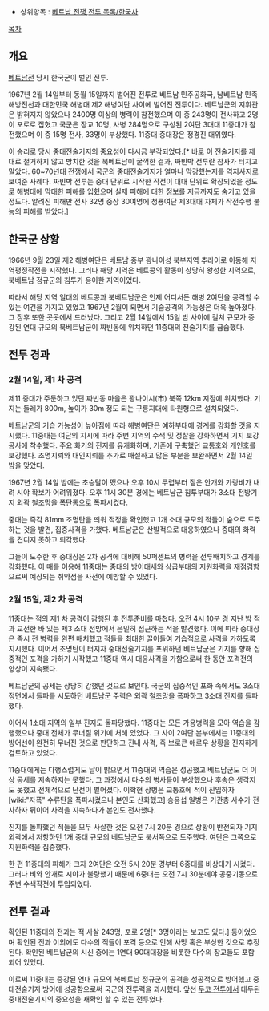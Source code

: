 * 상위항목 : [[베트남 전쟁]],[[전투 목록/한국사]]

[[목차]]
== 개요 ==
[[베트남전]] 당시 한국군이 벌인 전투.

1967년 2월 14일부터 동월 15일까지 벌어진 전투로 베트남 민주공화국, 남베트남 민족해방전선과 대한민국 해병대 제2 해병여단 사이에 벌어진 전투이다. 베트남군의 지휘관은 밝혀지지 않았으나 2400명 이상의 병력이 참전했으며 이 중 243명이 전사하고 2명이 포로로 잡혔고 국군은 장교 10명, 사병 284명으로 구성된 2여단 3대대 11중대가 참전했으며 이 중 15명 전사, 33명이 부상했다. 11중대 중대장은 정경진 대위였다.

이 승리로 당시 중대전술기지의 중요성이 다시금 부각되었다.[* 바로 이 전술기지를 제대로 철거하지 않고 방치한 것을 북베트남이 꿀꺽한 결과, 짜빈박 전투란 참사가 터지고 말았다. 60~70년대 전쟁에서 국군의 중대전술기지가 얼마나 막강했는지를 역지사지로 보여준 사례다. 짜빈박 전투는 중대 단위로 시작한 작전이 대대 단위로 확장되었을 정도로 해병대에 막대한 피해를 입혔으며 실제 피해에 대한 정보를 지금까지도 숨기고 있을 정도다. 알려진 피해만 전사 32명 중상 30여명에 청룡여단 제3대대 자체가 작전수행 불능의 피해를 받았다.]

== 한국군 상황 ==
1966년 9월 23일 제2 해병여단은 베트남 중부 꽝나이성 북부지역 추라이로 이동해 지역평정작전을 시작했다. 그러나 해당 지역은 베트콩의 활동이 상당히 왕성한 지역으로, 북베트남 정규군의 침투가 용이한 지역이었다. 

따라서 해당 지역 일대의 베트콩과 북베트남군은 언제 어디서든 해병 2여단을 공격할 수 있는 여건을 가지고 있었고 1967년 2월이 되면서 기습공격의 가능성은 더욱 높아졌다. 그 징후 또한 곳곳에서 드러났다. 그리고 2월 14일에서 15일 밤 사이에 걸쳐 규모가 증강된 연대 규모의 북베트남군이 짜빈동에 위치하던 11중대의 전술기지를 급습했다.

== 전투 경과 ==
=== 2월 14일, 제1 차 공격 ===
제11 중대가 주둔하고 있던 짜빈동 마을은 꽝나이시(市) 북쪽 12km 지점에 위치했다. 기지는 둘레가 800m, 높이가 30m 정도 되는 구릉지대에 타원형으로 설치되었다. 

베트남군의 기습 가능성이 높아짐에 따라 해병여단은 예하부대에 경계를 강화할 것을 지시했다. 11중대는 여단의 지시에 따라 주변 지역의 수색 및 정찰을 강화하면서 기지 보강 공사에 착수했다. 주요 화기의 진지를 유개화하며, 기존에 구축했던 교통호와 개인호를 보강했다. 조명지뢰와 대인지뢰를 추가로 매설하고 많은 부분을 보완하면서 2월 14일 밤을 맞았다.

1967년 2월 14일 밤에는 초승달이 떴으나 오후 10시 무렵부터 짙은 안개와 가랑비가 내려 시야 확보가 어려워졌다. 오후 11시 30분 경에는 베트남군 침투부대가 3소대 전방기지 외곽 철조망을 폭탄통으로 폭파시켰다.

중대는 즉각 81mm 조명탄을 띄워 적정을 확인했고 1개 소대 규모의 적들이 숲으로 도주하는 것을 발견, 집중사격을 가했다. 베트남군은 산발적으로 대응하였으나 중대의 화력을 견디지 못하고 퇴각했다.

그들이 도주한 후 중대장은 2차 공격에 대비해 50퍼센트의 병력을 전투배치하고 경계를 강화했다. 이 때를 이용해 11중대는 중대의 방어태세와 상급부대의 지원화력을 재점검함으로써 예상되는 취약점을 사전에 예방할 수 있었다.

=== 2월 15일, 제2 차 공격 ===
11중대는 적의 제1 차 공격이 감행된 후 전투준비를 마쳤다. 오전 4시 10분 경 지난 밤 적과 교전한 바 있는 제3 소대 전방에서 은밀히 접근하는 적을 발견했다. 이에 따라 중대장은 즉시 전 병력을 완편 배치했고 적들을 최대한 끌어들여 기습적으로 사격을 가하도록 지시했다. 이어서 조명탄이 터지자 중대전술기지를 포위하던 베트남군은 기지를 향해 집중적인 포격을 가하기 시작했고 11중대 역시 대응사격을 가함으로써 한 동안 포격전의 양상이 지속됐다.

베트남군의 공세는 상당히 강했던 것으로 보인다. 국군의 집중적인 포화 속에서도 3소대 정면에서 돌파를 시도하던 베트남군 주력은 외곽 철조망을 폭파하고 3소대 진지를 돌파했다.

이어서 1소대 지역의 일부 진지도 돌파당했다. 11중대는 모든 가용병력을 모아 역습을 감행했으나 중대 전체가 무너질 위기에 처해 있었다. 그 사이 2여단 본부에서는 11중대의 방어선이 완전히 무너진 것으로 판단하고 진내 사격, 즉 브로큰 애로우 상황을 진지하게 검토하고 있었다. 

11중대에게는 다행스럽게도 날이 밝으면서 11중대의 역습은 성공했고 베트남군도 더 이상 공세를 지속하지는 못했다. 그 과정에서 다수의 병사들이 부상했으나 후송은 생각지도 못했고 전체적으로 난전이 벌어졌다. 이학현 상병은 교통호에 적이 진입하자 [wiki:"자폭" 수류탄을 폭파시켰으나 본인도 산화했고] 송용섭 일병은 기관총 사수가 전사하자 뒤이어 사격을 지속하다가 본인도 전사했다. 

진지를 돌파했던 적들을 모두 사살한 것은 오전 7시 20분 경으로 상황이 반전되자 기지 외곽에서 저항하던 1개 중대 규모의 베트남군도 북서쪽으로 도주했다. 여단은 그쪽으로 지원화력을 집중했다. 

한 편 11중대의 피해가 크자 2여단은 오전 5시 20분 경부터 6중대를 비상대기 시켰다. 그러나 비와 안개로 시야가 불량했기 때문에 6중대는 오전 7시 30분에야 공중기동으로 주변 수색작전에 투입되었다.

== 전투 결과 ==
확인된 11중대의 전과는 적 사살 243명, 포로 2명[* 3명이라는 보고도 있다.] 등이었으며 확인된 전과 이외에도 다수의 적들이 포격 등으로 인해 사망 혹은 부상한 것으로 추정된다. 확인된 베트남군의 시신 중에는 1연대 90대대장을 비롯한 다수의 장교들도 포함되어 있었다.

이로써 11중대는 증강된 연대 규모의 북베트남 정규군의 공격을 성공적으로 방어했고 중대전술기지 방어에 성공함으로써 국군의 전투력을 과시했다. 앞선 [[두코 전투]]에서 대두된 중대전술기지의 중요성을 재확인 할 수 있는 전투였다. 
